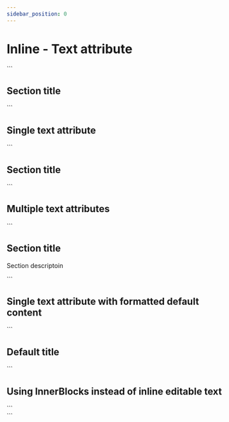 ```yaml
---
sidebar_position: 0
---
```


# Inline - Text attribute


<LiveEditor>
  ```
  <section>
    <h2 class="text-2xl" data-bind="title">
      Section title
    </h2>
  </section>
  ```
</LiveEditor>

## Single text attribute

<CodeExample>
  ```
  <section>
    <h2 class="text-2xl" data-bind="title">
      Section title
    </h2>
  </section>
  ```
</CodeExample>

## Multiple text attributes

<CodeExample>
  ```
  <section class="flex flex-col gap-y-4">
    <h2 data-bind="title">Section title</h2>
    <p data-bind="description">Section descriptoin</p>
  </section>
  ```
</CodeExample>

## Single text attribute with formatted default content

<CodeExample>
  ```
  <section>
    <h2 class="text-2xl" data-bind="title">
      <strong>Default title</strong>
    </h2>
  </section>
  ```
</CodeExample>

## Using InnerBlocks instead of inline editable text

<CodeExample>
  ```
  <section>
    <blocks>
      <block name="core/heading" content="Default title"></block>
      <block name="core/paragraph"></block>
    </blocks>
  </section>
  ```
</CodeExample>
